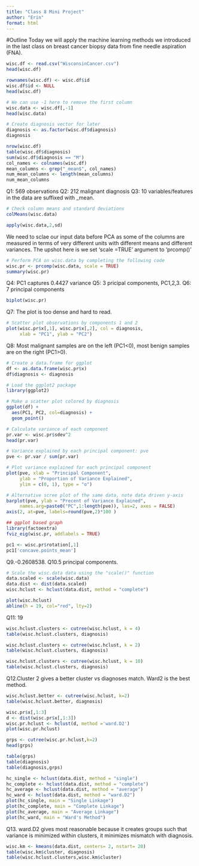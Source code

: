 ```yaml
---
title: "Class 8 Mini Project"
author: "Erin"
format: html
---
```

#Outline
Today we will apply the machine learning methods we introduced in the last class on breast cancer biopsy data from fine needle aspiration (FNA).
```r
wisc.df <- read.csv("WisconsinCancer.csv")
head(wisc.df) 
```

```r
rownames(wisc.df) <- wisc.df$id
wisc.df$id <- NULL
head(wisc.df)
```

```r
# We can use -1 here to remove the first column
wisc.data <- wisc.df[,-1]
head(wisc.data)
```

```r
# Create diagnosis vector for later 
diagnosis <- as.factor(wisc.df$diagnosis)
diagnosis
```

```r
nrow(wisc.df)
table(wisc.df$diagnosis)
sum(wisc.df$diagnosis == "M")
col_names <- colnames(wisc.df)
mean_columns <- grep("_mean$", col_names)
num_mean_columns <- length(mean_columns)
num_mean_columns
```

Q1: 569 observations
Q2: 212 malignant diagnosis
Q3: 10 variables/features in the data are suffixed with _mean.

```r
# Check column means and standard deviations
colMeans(wisc.data)

apply(wisc.data,2,sd)
```
We need to sclae our input data before PCA as some of the columns are measured in terms of very different units with different means and different variances. The upshot here is we set 'scale =TRUE' argument to 'prcomp()'
```r
# Perform PCA on wisc.data by completing the following code
wisc.pr <- prcomp(wisc.data, scale = TRUE)
summary(wisc.pr)
```

Q4: PC1 captures 0.4427 variance
Q5: 3 pricipal components, PC1,2,3.
Q6: 7 principal components

```r
biplot(wisc.pr)
```

Q7: The plot is too dense and hard to read.

```r
# Scatter plot observations by components 1 and 2
plot(wisc.pr$x[,1], wisc.pr$x[,2], col = diagnosis, 
     xlab = "PC1", ylab = "PC2")
```

Q8: Most malignant samples are on the left (PC1<0), most benign samples are on the right (PC1>0).

```r
# Create a data.frame for ggplot
df <- as.data.frame(wisc.pr$x)
df$diagnosis <- diagnosis

# Load the ggplot2 package
library(ggplot2)

# Make a scatter plot colored by diagnosis
ggplot(df) + 
  aes(PC1, PC2, col=diagnosis) + 
  geom_point()
```

```r
# Calculate variance of each component
pr.var <- wisc.pr$sdev^2
head(pr.var)
```

```r
# Variance explained by each principal component: pve
pve <- pr.var / sum(pr.var)

# Plot variance explained for each principal component
plot(pve, xlab = "Principal Component", 
     ylab = "Proportion of Variance Explained", 
     ylim = c(0, 1), type = "o")
```

```r
# Alternative scree plot of the same data, note data driven y-axis
barplot(pve, ylab = "Precent of Variance Explained",
     names.arg=paste0("PC",1:length(pve)), las=2, axes = FALSE)
axis(2, at=pve, labels=round(pve,2)*100 )
```

```r
## ggplot based graph
library(factoextra)
fviz_eig(wisc.pr, addlabels = TRUE)
```

```r
pc1 <- wisc.pr$rotation[,1]
pc1['concave.points_mean']
```


Q9.-0.2608538.
Q10.5 principal components.

```r
# Scale the wisc.data data using the "scale()" function
data.scaled <- scale(wisc.data)
data.dist <- dist(data.scaled)
wisc.hclust <- hclust(data.dist, method = "complete")
```

```r
plot(wisc.hclust)
abline(h = 19, col="red", lty=2)
```

Q11: 19

```r
wisc.hclust.clusters <- cutree(wisc.hclust, k = 4)
table(wisc.hclust.clusters, diagnosis)
```

```r
wisc.hclust.clusters <- cutree(wisc.hclust, k = 2)
table(wisc.hclust.clusters, diagnosis)
```
```r
wisc.hclust.clusters <- cutree(wisc.hclust, k = 10)
table(wisc.hclust.clusters, diagnosis)
```

Q12.Cluster 2 gives a better cluster vs diagnoses match. Ward2 is the best method.

```r
wisc.hclust.better <- cutree(wisc.hclust, k=2)
table(wisc.hclust.better, diagnosis)
```

```r
wisc.pr$x[,1:3]
d <- dist(wisc.pr$x[,1:3])
wisc.pr.hclust <- hclust(d, method ='ward.D2')
plot(wisc.pr.hclust)
```
```r
grps <- cutree(wisc.pr.hclust,k=2)
head(grps)
```



```r
table(grps)
table(diagnosis)
table(diagnosis,grps)
```


```r
hc_single <- hclust(data.dist, method = "single")
hc_complete <- hclust(data.dist, method = "complete")
hc_average <- hclust(data.dist, method = "average")
hc_ward <- hclust(data.dist, method = "ward.D2")
plot(hc_single, main = "Single Linkage")
plot(hc_complete, main = "Complete Linkage")
plot(hc_average, main = "Average Linkage")
plot(hc_ward, main = "Ward's Method")
```

Q13. ward.D2 gives most reasonable because it creates groups such that variance is minimized within clusters, it minimizes mismatch with diagnosis.

```r
wisc.km <- kmeans(data.dist, centers= 2, nstart= 20)
table(wisc.km$cluster, diagnosis)
table(wisc.hclust.clusters,wisc.km$cluster)
```

